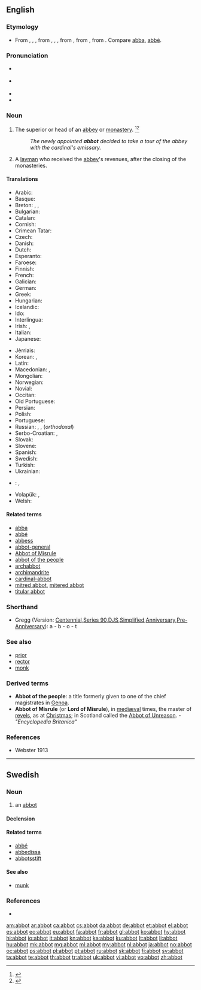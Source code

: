 ==English==

===Etymology===
* From {{etyl|enm|en}} {{term|abbot|lang=ang}}, {{term|abbod|lang=enm}}, {{term|abbed|lang=enm}}, from {{etyl|ang|en}} {{term|abbat|lang=ang}}, {{term|abbad|lang=ang}}, {{term|abbod|lang=ang}}, from {{etyl|la|en}} {{term/t|la|abbās||father}}, from {{etyl|grc|en}} {{term|ἀββᾶς|tr=abbas|lang=grc|sc=polytonic}}, from {{etyl|arc|en}} {{term|אבא||father|lang=arc|tr=’abbā|sc=Hebr}}. Compare [[abba]], [[abbé]].

===Pronunciation===
* {{a|RP}} {{IPA|/ˈæb.ət/}}
* {{a|GenAm}} {{IPA|/ˈæb.ət/}}
* {{audio|en-us-abbot.ogg|Audio (US)}}
* {{rhymes|æbət}}

===Noun===
{{en-noun}}

# The superior or head of an [[abbey]] or [[monastery]]. {{defdate|First attested around the early 12<sup>th</sup> century.}}<ref>{{reference-book | last = Dobbie | first = Elliott K. | coauthors = Dunmore, C. William, et al. | editor = Barnhart, Robert K.| title = Chambers Dictionary of Etymology | origyear = 1998 | year = 2004 | publisher = Chambers Harrap Publishers Ltd | location = Edinburgh, Scotland | isbn =0550142304 | pages = 2}}</ref><ref>{{reference-book | last =| first = | authorlink =  | coauthors =  | editor =Brown, Lesley  | others =  | title = The Shorter Oxford English Dictionary | origdate =  | origyear = 1933| origmonth =  | url =  | format =  | accessdate =  | accessyear =  | accessmonth =  | edition = 5th | date =  | year =2003| month =  | publisher =Oxford University Press  | location =Oxford, UK | language =  | id =  | doi = | isbn =978-0-19-860575-7 | lccn = | ol = | pages =3| chapter =  | chapterurl =  | quote =}}</ref>
#: ''The newly appointed '''abbot''' decided to take a tour of the abbey with the cardinal's emissary.''
# A [[layman]] who received the [[abbey]]'s revenues, after the closing of the monasteries.

====Translations====
{{trans-top|superior or head of an abbey or monastery}}
* Arabic: {{t|ar|رئيس الدير|tr=Rʼiys ad-Dyr}}
* Basque: {{t+|eu|abade}}
* Breton: {{t+|br|abad|m}}, {{t+|br|ebed}}, {{t|br|abaded|p}}
* Bulgarian: {{t+|bg|игумен|tr=igumen}}
* Catalan: {{t+|ca|abat}}
* Cornish: {{t|kw|abas|m}}
* Crimean Tatar: {{t|crh|abbat}}
* Czech: {{t+|cs|opat|m}}
* Danish: {{t+|da|abbed}}
* Dutch: {{t+|nl|abt}}
* Esperanto: {{t+|eo|abato}}
* Faroese: {{t|fo|abbati|m}}
* Finnish: {{t+|fi|apotti}}
* French: {{t+|fr|abbé|m}}
* Galician: {{t+|gl|abade|m}}
* German: {{t+|de|Abt|m}}
* Greek: {{t+|el|ηγούμενος}}
* Hungarian: {{t+|hu|apát}}
* Icelandic: {{t+|is|ábóti|m}}
* Ido: {{t+|io|abado}}
* Interlingua: {{t|ia|abbate}}
* Irish: {{t|ga|ab|m}}, {{t|ga|luamh|m}}
* Italian: {{t+|it|abate|m}}
* Japanese: {{t|ja|修道院長|tr=shūdōinchō|sc=Jpan}}
{{trans-mid}}
* Jèrriais: {{t|roa-jer|abbé|m}}
* Korean: {{t|ko|승정|tr=僧正, seungjeong|sc=Hang}}, {{t|ko|수도원장|tr=修道院長, sudowonjang|sc=Hang}}
* Latin: {{t|la|abbas|m}}
* Macedonian: {{t|mk|опат|m|tr=ópat}}, {{t|mk|игумен|m|tr=ígumen}}
* Mongolian: {{t+|mn|хамба лам|sc=Cyrl}}
* Norwegian: {{t+|no|abbed}}
* Novial: {{qualifier|male}} {{t|nov|abato}}
* Occitan: {{t+|oc|abat|m}}
* Old Portuguese: {{t|roa-ptg|abade|m}}
* Persian: {{t|fa|راهب بزرگ|tr=raheb-e bozorg|sc=fa-Arab}}
* Polish: {{t+|pl|opat|m}}
* Portuguese: {{t+|pt|abade|m}}
* Russian: {{t+|ru|аббат|m|tr=abbát}}, {{t+|ru|настоятель|m|tr=nastoját'el'}}, {{t+|ru|игумен|m|tr=igúm'en}} (''orthodoxal'')
* Serbo-Croatian: {{t|sh|игуман|m|tr=iguman|sc=Cyrl}}, {{t|sh|опат|m|tr=opat|sc=Cyrl}}
* Slovak: {{t|sk|opát|m}}
* Slovene: {{t+|sl|opat|m}}
* Spanish: {{t+|es|abad|m}}
* Swedish: {{t+|sv|abbot}}
* Turkish: {{t+|tr|başrahip}}
* Ukrainian: {{t+|uk|абат|m|tr=abát}}
* {{ttbc|vi}}: {{t|vi|([[cha]]) [[trưởng tu viện]]}}<!-- is this okay? -->, {{t|vi|[[viện chủ]] [[tu viện]]}} <!-- was "[[viện chủ]] [[tu viện]]" - assumed sum-of-parts; if an idiom, remove the embedded wikilinks to the individual words. see [[User:Kephir/gadgets/xte#Translation_fixing]] -->
* Volapük: {{qualifier|male or female}} {{t+|vo|lepädan}}, {{qualifier|male}} {{t|vo|hilepädan}}
* Welsh: {{t|cy|abad|m}}
{{trans-bottom}}

====Related terms====
* [[abba]]
* [[abbé]]
* [[abbess]]
* [[abbot-general]]
* [[Abbot of Misrule]]
* [[abbot of the people]]
* [[archabbot]]
* [[archimandrite]]
* [[cardinal-abbot]]
* [[mitred abbot]], [[mitered abbot]]
* [[titular abbot]]

===Shorthand===
* Gregg (Version: [http://en.wikipedia.org/wiki/Gregg_Shorthand#Centennial_Gregg_Shorthand Centennial],[http://en.wikipedia.org/wiki/Gregg_Shorthand#Series_90_Gregg_Shorthand Series 90],[http://en.wikipedia.org/wiki/Gregg_Shorthand#Diamond_Jubilee_Gregg_Shorthand  DJS],[http://en.wikipedia.org/wiki/Gregg_Shorthand#Simplified_Gregg_Shorthand Simplified],[http://en.wikipedia.org/wiki/Gregg_Shorthand#Anniversary_Gregg_Shorthand Anniversary],[http://en.wikipedia.org/wiki/Gregg_Shorthand#Pre-Anniversary_Gregg_Shorthand Pre-Anniversary]): a - b - o - t

===See also===
* [[prior]]
* [[rector]]
* [[monk]]

===Derived terms===
* '''Abbot of the people''': a title formerly given to one of the chief magistrates in [[Genoa]].
* '''Abbot of Misrule''' (or '''Lord of Misrule'''), in [[mediæval]] times, the master of [[revels]], as at [[Christmas]]; in Scotland called the [[Abbot of Unreason]]. - ''"Encyclopedia Britanica"''

===References===
<references/>
* Webster 1913

----

==Swedish==

===Noun===
{{sv-noun|c}}

# an [[#English|abbot]]

====Declension====
{{sv-noun-reg-ar}}

====Related terms====
* [[abbé]]
* [[abbedissa]]
* [[abbotsstift]]

====See also====
* [[munk]]

===References===
* {{R:SAOL}}

[[am:abbot]]
[[ar:abbot]]
[[ca:abbot]]
[[cs:abbot]]
[[da:abbot]]
[[de:abbot]]
[[et:abbot]]
[[el:abbot]]
[[es:abbot]]
[[eo:abbot]]
[[eu:abbot]]
[[fa:abbot]]
[[fr:abbot]]
[[gl:abbot]]
[[ko:abbot]]
[[hy:abbot]]
[[hi:abbot]]
[[io:abbot]]
[[it:abbot]]
[[kn:abbot]]
[[ka:abbot]]
[[ku:abbot]]
[[lt:abbot]]
[[li:abbot]]
[[hu:abbot]]
[[mk:abbot]]
[[mg:abbot]]
[[ml:abbot]]
[[my:abbot]]
[[nl:abbot]]
[[ja:abbot]]
[[no:abbot]]
[[oc:abbot]]
[[ps:abbot]]
[[pl:abbot]]
[[pt:abbot]]
[[ru:abbot]]
[[sk:abbot]]
[[fi:abbot]]
[[sv:abbot]]
[[ta:abbot]]
[[te:abbot]]
[[th:abbot]]
[[tr:abbot]]
[[uk:abbot]]
[[vi:abbot]]
[[vo:abbot]]
[[zh:abbot]]